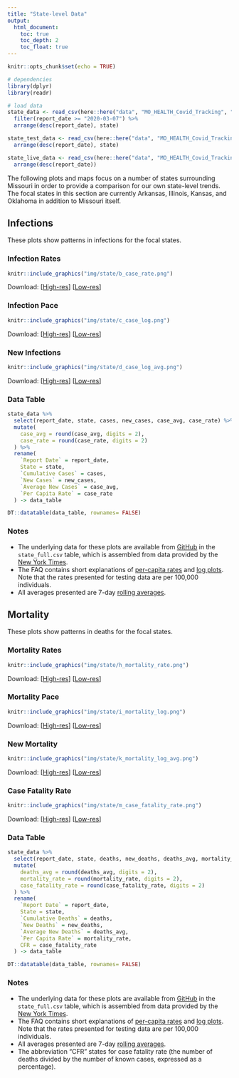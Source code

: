 ```yaml
---
title: "State-level Data"
output: 
  html_document:
    toc: true
    toc_depth: 2
    toc_float: true
---
```


```r
knitr::opts_chunk$set(echo = TRUE)

# dependencies
library(dplyr)
library(readr)

# load data
state_data <- read_csv(here::here("data", "MO_HEALTH_Covid_Tracking", "data", "state", "state_full.csv")) %>%
  filter(report_date >= "2020-03-07") %>%
  arrange(desc(report_date), state)

state_test_data <- read_csv(here::here("data", "MO_HEALTH_Covid_Tracking", "data", "state", "state_testing.csv")) %>%
  arrange(desc(report_date), state)

state_live_data <- read_csv(here::here("data", "MO_HEALTH_Covid_Tracking", "data", "state", "state_live_tests.csv")) %>%
  arrange(desc(report_date))
```

The following plots and maps focus on a number of states surrounding Missouri in order to provide a comparison for our own state-level trends. The focal states in this section are currently Arkansas, Illinois, Kansas, and Oklahoma in addition to Missouri itself.

## Infections {.tabset .tabset-fade .tabset-pills .padtop}
These plots show patterns in infections for the focal states.

### Infection Rates

```r
knitr::include_graphics("img/state/b_case_rate.png")
```

Download: [<a href="https://raw.githubusercontent.com/slu-openGIS/covid_daily_viz/master/results/high_res/state/b_case_rate.png" target="_blank">High-res</a>] [<a href="https://raw.githubusercontent.com/slu-openGIS/covid_daily_viz/master/results/low_res/state/b_case_rate.png" target="_blank">Low-res</a>]

### Infection Pace

```r
knitr::include_graphics("img/state/c_case_log.png")
```

Download: [<a href="https://raw.githubusercontent.com/slu-openGIS/covid_daily_viz/master/results/high_res/state/c_case_log.png" target="_blank">High-res</a>] [<a href="https://raw.githubusercontent.com/slu-openGIS/covid_daily_viz/master/results/low_res/state/c_case_log.png" target="_blank">Low-res</a>]

### New Infections

```r
knitr::include_graphics("img/state/d_case_log_avg.png")
```

Download: [<a href="https://raw.githubusercontent.com/slu-openGIS/covid_daily_viz/master/results/high_res/state/d_case_log_avg.png" target="_blank">High-res</a>] [<a href="https://raw.githubusercontent.com/slu-openGIS/covid_daily_viz/master/results/low_res/state/d_case_log_avg.png" target="_blank">Low-res</a>]

### Data Table

```r
state_data %>%
  select(report_date, state, cases, new_cases, case_avg, case_rate) %>%
  mutate(
    case_avg = round(case_avg, digits = 2),
    case_rate = round(case_rate, digits = 2)
  ) %>%
  rename(
    `Report Date` = report_date,
    State = state,
    `Cumulative Cases` = cases,
    `New Cases` = new_cases,
    `Average New Cases` = case_avg,
    `Per Capita Rate` = case_rate
  ) -> data_table

DT::datatable(data_table, rownames= FALSE)
```

### Notes

  * The underlying data for these plots are available from [GitHub](faq.html#How_Do_I_Download_Your_Data) in the `state_full.csv` table, which is assembled from data provided by the [New York Times](faq.html#Where_Do_These_Data_Come_From).
  * The FAQ contains short explanations of [per-capita rates](faq.html#What_are_Per_Capita_Rates) and [log plots](faq.html#What_are_Log_Plots). Note that the rates presented for testing data are per 100,000 individuals.
  * All averages presented are 7-day [rolling averages](faq.html#What_are_Rolling_Averages).

## Mortality {.tabset .tabset-fade .tabset-pills .padtop}
These plots show patterns in deaths for the focal states.

### Mortality Rates

```r
knitr::include_graphics("img/state/h_mortality_rate.png")
```

Download: [<a href="https://raw.githubusercontent.com/slu-openGIS/covid_daily_viz/master/results/high_res/state/h_mortality_rate.png" target="_blank">High-res</a>] [<a href="https://raw.githubusercontent.com/slu-openGIS/covid_daily_viz/master/results/low_res/state/h_mortality_rate.png" target="_blank">Low-res</a>]

### Mortality Pace

```r
knitr::include_graphics("img/state/i_mortality_log.png")
```

Download: [<a href="https://raw.githubusercontent.com/slu-openGIS/covid_daily_viz/master/results/high_res/state/i_mortality_log.png" target="_blank">High-res</a>] [<a href="https://raw.githubusercontent.com/slu-openGIS/covid_daily_viz/master/results/low_res/state/i_mortality_log.png" target="_blank">Low-res</a>]

### New Mortality

```r
knitr::include_graphics("img/state/k_mortality_log_avg.png")
```

Download: [<a href="https://raw.githubusercontent.com/slu-openGIS/covid_daily_viz/master/results/high_res/state/k_mortality_log_avg.png" target="_blank">High-res</a>] [<a href="https://raw.githubusercontent.com/slu-openGIS/covid_daily_viz/master/results/low_res/state/k_mortality_log_avg.png" target="_blank">Low-res</a>]

### Case Fatality Rate

```r
knitr::include_graphics("img/state/m_case_fatality_rate.png")
```

Download: [<a href="https://raw.githubusercontent.com/slu-openGIS/covid_daily_viz/master/results/high_res/state/m_case_fatality_rate.png" target="_blank">High-res</a>] [<a href="https://raw.githubusercontent.com/slu-openGIS/covid_daily_viz/master/results/low_res/state/m_case_fatality_rate.png" target="_blank">Low-res</a>]

### Data Table

```r
state_data %>%
  select(report_date, state, deaths, new_deaths, deaths_avg, mortality_rate, case_fatality_rate) %>%
  mutate(
    deaths_avg = round(deaths_avg, digits = 2),
    mortality_rate = round(mortality_rate, digits = 2),
    case_fatality_rate = round(case_fatality_rate, digits = 2)
  ) %>%
  rename(
    `Report Date` = report_date,
    State = state,
    `Cumulative Deaths` = deaths,
    `New Deaths` = new_deaths,
    `Average New Deaths` = deaths_avg,
    `Per Capita Rate` = mortality_rate,
    CFR = case_fatality_rate
  ) -> data_table

DT::datatable(data_table, rownames= FALSE)
```

### Notes

  * The underlying data for these plots are available from [GitHub](faq.html#How_Do_I_Download_Your_Data) in the `state_full.csv` table, which is assembled from data provided by the [New York Times](faq.html#Where_Do_These_Data_Come_From).
  * The FAQ contains short explanations of [per-capita rates](faq.html#What_are_Per_Capita_Rates) and [log plots](faq.html#What_are_Log_Plots). Note that the rates presented for testing data are per 100,000 individuals.
  * All averages presented are 7-day [rolling averages](faq.html#What_are_Rolling_Averages).
  * The abbreviation "CFR" states for case fatality rate (the number of deaths divided by the number of known cases, expressed as a percentage).
  